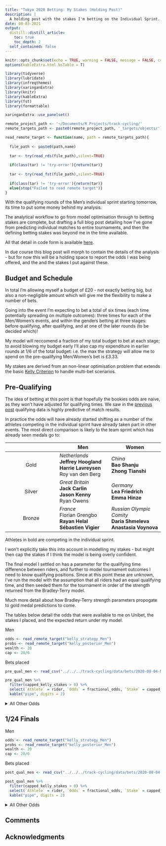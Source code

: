 ```yaml
---
title: "Tokyo 2020 Betting: My Stakes (Holding Post)"
description: |
  A holding post with the stakes I'm betting on the Individual Sprint. In the imminent future this post will be replaced by a full analysis of how I used draws from the Bradley-Terry model to derive the posterior distribution for the Gold medal winners of the track cycling Individual sprint. And how these were combined with the Kelly Criterion to derive optimised betting stakes under uncertainty.
date: 08-03-2021
output:
  distill::distill_article:
    toc: true
    toc_depth: 2
  self_contained: false
---
```


```r
knitr::opts_chunk$set(echo = TRUE, warning = FALSE, message = FALSE, code_folding = TRUE)
options(kableExtra.html.bsTable = T)

library(tidyverse)
library(lubridate)
library(infreqthemes)
library(xaringanExtra)
library(knitr)
library(kableExtra)
library(fst)
library(formattable)

xaringanExtra::use_panelset()

remote_project_path <- '~/Documents/R Projects/track-cycling/'
remote_targets_path <- paste0(remote_project_path, '_targets/objects/')

read_remote_target <- function(name, path = remote_targets_path){
  
  file_path <- paste0(path,name)
  
  tar <- try(read_rds(file_path),silent=TRUE)
  
  if(class(tar) != 'try-error'){return(tar)}
  
  tar <- try(read_fst(file_path),silent=TRUE)
  
  if(class(tar) != 'try-error'){return(tar)}
  else{stop("Failed to read remote target")}
}

```

With the qualifying rounds of the Men's individual sprint starting tomorrow, its time to put some money behind my analysis.

The analytical workflow to go from model optimisation through to betting stakes are complete, but drafting a full blog post detailing how I've gone from predicting individual matches to entire tournaments, and then the defining betting stakes was beyond me in the time available.

<aside>All that detail in code form is available [here](https://github.com/odaniel1/track-cycling).</aside> 

In due course this blog post will morph to contain the details of the analysis - but for now this will be a holding space to report the odds I was being offered, and the and the stakes I put against these.

## Budget and Schedule

In total I'm allowing myself a budget of £20 - not exactly betting big, but also a non-negligible amount which will give me the flexibility to make a number of bets.

Going into the event I'm expecting to bet a total of six times (each time potentially spreading on multiple outcomes): three times for each of the Men/Women's events, and within the genders betting at three stages: before qualifying, after qualifying, and at one of the later rounds (to be decided which)!

My model will reccomend a fraction of my total budget to bet at each stage; to avoid blowing my budget early I'll also cap my expenditure in earlier rounds at 1/6 of the total budget: i.e. the max the strategy will allow me to spend on the pre-qualifying Men/Women's bet is £3.33.

<aside>My stakes are derived from an non-linear optimisation problem that extends the basic [Kelly Criterion](https://en.wikipedia.org/wiki/Kelly_criterion) to handle multi-bet scenarios.</aside>

## Pre-Qualifying

The idea of betting at this point is that hopefully the bookies odds are naive, as they won't have adjusted for qualifying times. We saw in the [previous post](https://www.infreq.com/posts/2021-07-28-tokyo-2020-ii/) qualifying data is highly predictive of match results.

In practice the odds will have already started shifting as a number of the athletes competing in the individual sprint have already taken part in other events. The most direct comparison is likely to the team sprint which has already seen medals go to:

| | Men | Women |
|:-:|---|---|
|Gold |*Netherlands*<br> **Jeffrey Hoogland<br>Harrie Lavreysen**<br>Roy van den Berg | *China*<br>**Bao Shanju<br>Zhong Tianshi** |
|Silver| *Great Britain*<br>**Jack Carlin<br>Jason Kenny<br>**Ryan Owens | *Germany*<br>**Lea Friedrich<br>Emma Hinze** |
|Bronze| *France*<br>Florian Grengbo<br>**Rayan Helal<br>Sébastien Vigier** |*Russian Olympic Comity*<br>**Daria Shmeleva<br>Anastasia Voynova** |

<aside>Athletes in bold are competing in the individual sprint.</aside>

I won't explicitly take this into account in modelling my stakes - but might then cap the stakes if I think the model is being overly confident.

The final model I settled on has a parameter for the qualifying time difference between riders, and further to model tournament outcomes I need to know qualifying positions. Since at this point these are unknown, I've run the model with the assumption that all riders had an equal qualifying time, and then seeded them for the tournament in order of the strength returned from the Bradley-Terry model.

<aside>Much more detail about how Bradley-Terry strength parameters propogate to gold medal predictions to come.</aside>

The tables below detail the odds that were available to me on Unibet, the stakes I placed, and the expected return under my model.

::::: {.panelset}

::: {.panel}
[Men]{.panel-name}

```r
odds <- read_remote_target("kelly_strategy_Men")
probs <- read_remote_target("kelly_posterior_Men")
wealth <- 20
cap <- 20/6
```

Bets placed

```r
pre_qual_men <- read_csv("../../../track-cycling/data/bets/2020-08-04-Men-PreQualifying.csv")

pre_qual_men %>%
  filter(capped_kelly_stakes > 0) %>%
  select(`Athlete` = rider, `Odds` = fractional_odds, `Stake` = capped_kelly_stakes, `Modelled Gold Prob.` = gold_prob, `Expected Return`= expected_return) %>%
  kable("pipe", digits = 2)
```


<details>
<summary>All Other Odds</summary>
```r
pre_qual_men %>%
  filter(capped_kelly_stakes == 0) %>%
  select(`Athlete` = rider, `Odds` = fractional_odds, `Stake` = kelly_stakes, `Modelled Gold Prob.` = gold_prob, `Expected Return`= expected_return) %>%
  kable("pipe", digits = 2)
```
</details>
:::
:::::

## 1/24 Finals

::::: {.panelset}

::: {.panel}
[Men]{.panel-name}

```r
odds <- read_remote_target("kelly_strategy_Men")
probs <- read_remote_target("kelly_posterior_Men")
wealth <- 20
cap <- 20/6
```

Bets placed

```r
post_qual_men <- read_csv("../../../track-cycling/data/bets/2020-08-04-Men-PostQualifying.csv")

post_qual_men %>%
  filter(capped_kelly_stakes > 0) %>%
  select(`Athlete` = rider, `Odds` = fractional_odds, `Stake` = capped_kelly_stakes, `Modelled Gold Prob.` = gold_prob, `Expected Return`= expected_return) %>%
  kable("pipe", digits = 2)
```


<details>
<summary>All Other Odds</summary>
```r
post_qual_men %>%
  filter(capped_kelly_stakes == 0) %>%
  select(`Athlete` = rider, `Odds` = fractional_odds, `Stake` = kelly_stakes, `Modelled Gold Prob.` = gold_prob, `Expected Return`= expected_return) %>%
  kable("pipe", digits = 2)
```
</details>
:::
:::::


## Comments

## Acknowledgments {.appendix}


  
